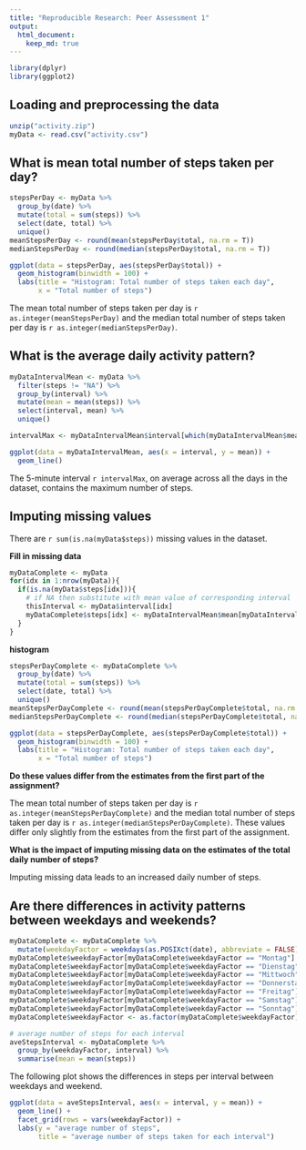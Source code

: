 ```yaml
---
title: "Reproducible Research: Peer Assessment 1"
output: 
  html_document:
    keep_md: true
---
```


```r
library(dplyr)
library(ggplot2)
```

## Loading and preprocessing the data
```r
unzip("activity.zip")
myData <- read.csv("activity.csv")
```

## What is mean total number of steps taken per day?
```r
stepsPerDay <- myData %>% 
  group_by(date) %>% 
  mutate(total = sum(steps)) %>% 
  select(date, total) %>% 
  unique()
meanStepsPerDay <- round(mean(stepsPerDay$total, na.rm = T))
medianStepsPerDay <- round(median(stepsPerDay$total, na.rm = T))

ggplot(data = stepsPerDay, aes(stepsPerDay$total)) + 
  geom_histogram(binwidth = 100) +
  labs(title = "Histogram: Total number of steps taken each day",
       x = "Total number of steps") 
```

The mean total number of steps taken per day is `r as.integer(meanStepsPerDay)` and the median total number of steps taken per day is `r as.integer(medianStepsPerDay)`.

## What is the average daily activity pattern?
```r
myDataIntervalMean <- myData %>% 
  filter(steps != "NA") %>% 
  group_by(interval) %>% 
  mutate(mean = mean(steps)) %>% 
  select(interval, mean) %>% 
  unique()

intervalMax <- myDataIntervalMean$interval[which(myDataIntervalMean$mean == max(myDataIntervalMean$mean))]

ggplot(data = myDataIntervalMean, aes(x = interval, y = mean)) + 
  geom_line()
```

The 5-minute interval `r intervalMax`, on average across all the days in the dataset, contains the maximum number of steps.

## Imputing missing values

There are `r sum(is.na(myData$steps))` missing values in the dataset.

**Fill in missing data**
```r
myDataComplete <- myData
for(idx in 1:nrow(myData)){
  if(is.na(myData$steps[idx])){
    # if NA then substitute with mean value of corresponding interval
    thisInterval <- myData$interval[idx]
    myDataComplete$steps[idx] <- myDataIntervalMean$mean[myDataIntervalMean$interval == myData$interval[idx]]
  }
}
```

**histogram**
```r
stepsPerDayComplete <- myDataComplete %>% 
  group_by(date) %>% 
  mutate(total = sum(steps)) %>% 
  select(date, total) %>% 
  unique()
meanStepsPerDayComplete <- round(mean(stepsPerDayComplete$total, na.rm = T))
medianStepsPerDayComplete <- round(median(stepsPerDayComplete$total, na.rm = T))

ggplot(data = stepsPerDayComplete, aes(stepsPerDayComplete$total)) + 
  geom_histogram(binwidth = 100) +
  labs(title = "Histogram: Total number of steps taken each day",
       x = "Total number of steps") 
```

**Do these values differ from the estimates from the first part of the assignment?**

The mean total number of steps taken per day is `r as.integer(meanStepsPerDayComplete)` and the median total number of steps taken per day is `r as.integer(medianStepsPerDayComplete)`.
These values differ only slightly from the estimates from the first part of the assignment.

**What is the impact of imputing missing data on the estimates of the total daily number of steps?**

Imputing missing data leads to an increased daily number of steps.

## Are there differences in activity patterns between weekdays and weekends?
```r
myDataComplete <- myDataComplete %>% 
  mutate(weekdayFactor = weekdays(as.POSIXct(date), abbreviate = FALSE)) 
myDataComplete$weekdayFactor[myDataComplete$weekdayFactor == "Montag"] <- "weekday"
myDataComplete$weekdayFactor[myDataComplete$weekdayFactor == "Dienstag"] <- "weekday"
myDataComplete$weekdayFactor[myDataComplete$weekdayFactor == "Mittwoch"] <- "weekday"
myDataComplete$weekdayFactor[myDataComplete$weekdayFactor == "Donnerstag"] <- "weekday"
myDataComplete$weekdayFactor[myDataComplete$weekdayFactor == "Freitag"] <- "weekday"
myDataComplete$weekdayFactor[myDataComplete$weekdayFactor == "Samstag"] <- "weekend"
myDataComplete$weekdayFactor[myDataComplete$weekdayFactor == "Sonntag"] <- "weekend"
myDataComplete$weekdayFactor <- as.factor(myDataComplete$weekdayFactor)

# average number of steps for each interval
aveStepsInterval <- myDataComplete %>% 
  group_by(weekdayFactor, interval) %>% 
  summarise(mean = mean(steps))
```
The following plot shows the differences in steps per interval between weekdays and weekend.
```r
ggplot(data = aveStepsInterval, aes(x = interval, y = mean)) + 
  geom_line() +
  facet_grid(rows = vars(weekdayFactor)) +
  labs(y = "average number of steps",
       title = "average number of steps taken for each interval")
```

